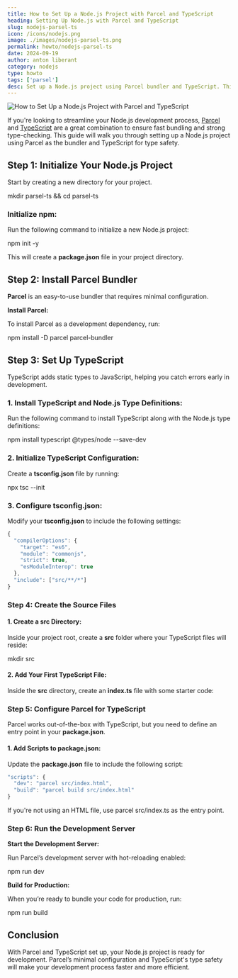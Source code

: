```yaml
---
title: How to Set Up a Node.js Project with Parcel and TypeScript
heading: Setting Up Node.js with Parcel and TypeScript
slug: nodejs-parsel-ts
icon: /icons/nodejs.png
image: ./images/nodejs-parsel-ts.png
permalink: howto/nodejs-parsel-ts
date: 2024-09-19
author: anton liberant
category: nodejs
type: howto
tags: ['parsel']
desc: Set up a Node.js project using Parcel bundler and TypeScript. This guide covers installation, configuration, and running your dev server for efficient development.
---
```


![How to Set Up a Node.js Project with Parcel and TypeScript](./images/nodejs-parsel-ts.png)

If you're looking to streamline your Node.js development process, [Parcel](https://parceljs.org/)
and [TypeScript](https://www.typescriptlang.org/) are a great combination to ensure fast bundling
and strong type-checking. This guide will walk you through setting up a Node.js project using Parcel
as the bundler and TypeScript for type safety.

## Step 1: Initialize Your Node.js Project

Start by creating a new directory for your project.

<div className='code-cmd'>mkdir parsel-ts && cd parsel-ts</div>

### Initialize npm:

Run the following command to initialize a new Node.js project:

<div className='code-cmd'>npm init -y</div>

This will create a **package.json** file in your project directory.

## Step 2: Install Parcel Bundler

**Parcel** is an easy-to-use bundler that requires minimal configuration.

**Install Parcel:**

To install Parcel as a development dependency, run:

<div className='code-cmd'>npm install -D parcel parcel-bundler</div>

## Step 3: Set Up TypeScript

TypeScript adds static types to JavaScript, helping you catch errors early in development.

### 1. Install TypeScript and Node.js Type Definitions:

Run the following command to install TypeScript along with the Node.js type definitions:

<div className='code-cmd'>npm install typescript @types/node --save-dev</div>

### 2. Initialize TypeScript Configuration:

Create a **tsconfig.json** file by running:

<div className='code-cmd'>npx tsc --init</div>

### 3. Configure tsconfig.json:

Modify your **tsconfig.json** to include the following settings:

```js
{
  "compilerOptions": {
    "target": "es6",
    "module": "commonjs",
    "strict": true,
    "esModuleInterop": true
  },
  "include": ["src/**/*"]
}
```

### Step 4: Create the Source Files

#### 1. Create a src Directory:

Inside your project root, create a **src** folder where your TypeScript files will reside:

<div className='code-cmd'>mkdir src</div>

#### 2. Add Your First TypeScript File:

Inside the **src** directory, create an **index.ts** file with some starter code:

### Step 5: Configure Parcel for TypeScript

Parcel works out-of-the-box with TypeScript, but you need to define an entry point in your
**package.json**.

#### 1. Add Scripts to package.json:

Update the **package.json** file to include the following script:

```js
"scripts": {
  "dev": "parcel src/index.html",
  "build": "parcel build src/index.html"
}
```

If you're not using an HTML file, use parcel src/index.ts as the entry point.

### Step 6: Run the Development Server

**Start the Development Server:**

Run Parcel’s development server with hot-reloading enabled:

<div className='code-cmd'>npm run dev</div>

**Build for Production:**

When you’re ready to bundle your code for production, run:

<div className='code-cmd'>npm run build</div>

## Conclusion

With Parcel and TypeScript set up, your Node.js project is ready for development. Parcel’s minimal
configuration and TypeScript's type safety will make your development process faster and more
efficient.
